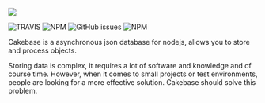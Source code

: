 <Image
	src="https://raw.githubusercontent.com/erwinkulasic/Cakebase/master/.github/assets/header.jpg"
	zoom
/>

<div style={{ display: 'flex', justifyContent: 'center' }}>
	<Image
		alt="TRAVIS"
		src="https://img.shields.io/travis/erwinkulasic/cakebase?&logo=travis&color=df8&&style=flat-square"
		zoom
	/>
	<Image
		alt="NPM"
		src="https://img.shields.io/npm/dw/cakebase?color=000&logo=npm&style=flat-square"
		zoom
	/>
	<Image
		alt="GitHub issues"
		src="https://img.shields.io/github/issues/erwinkulasic/cakebase?color=000&logo=github&style=flat-square"
		zoom
	/>
	<Image
		alt="NPM"
		src="https://img.shields.io/github/license/erwinkulasic/cakebase?color=000&style=flat-square"
		zoom
	/>
</div>

Cakebase is a asynchronous json database for nodejs, allows you to store and process objects.

Storing data is complex, it requires a lot of software and knowledge and of course time. However, when it comes to small projects or test environments, people are looking for a more effective solution. Cakebase should solve this problem.
